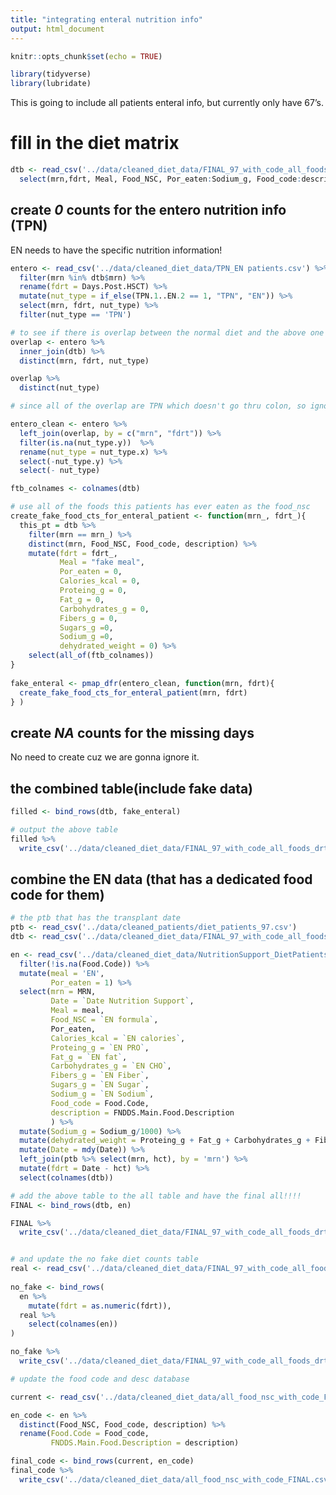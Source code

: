 ```yaml
---
title: "integrating enteral nutrition info"
output: html_document   
---
```


```r
knitr::opts_chunk$set(echo = TRUE)
```

```r
library(tidyverse)
library(lubridate)
```

This is going to include all patients enteral info, but currently only have 67's.

# fill in the diet matrix  

```r
dtb <- read_csv('../data/cleaned_diet_data/FINAL_97_with_code_all_foods_drt.csv') %>% 
  select(mrn,fdrt, Meal, Food_NSC, Por_eaten:Sodium_g, Food_code:description, dehydrated_weight )

```


## create *0* counts for the entero nutrition info (TPN)

EN needs to have the specific nutrition information!

```r
entero <- read_csv('../data/cleaned_diet_data/TPN_EN patients.csv') %>% 
  filter(mrn %in% dtb$mrn) %>% 
  rename(fdrt = Days.Post.HSCT) %>% 
  mutate(nut_type = if_else(TPN.1..EN.2 == 1, "TPN", "EN")) %>% 
  select(mrn, fdrt, nut_type) %>% 
  filter(nut_type == 'TPN')

```
 
```r
# to see if there is overlap between the normal diet and the above one
overlap <- entero %>% 
  inner_join(dtb) %>% 
  distinct(mrn, fdrt, nut_type)

overlap %>% 
  distinct(nut_type)

# since all of the overlap are TPN which doesn't go thru colon, so ignore them in the entero table
```
  
```r
entero_clean <- entero %>% 
  left_join(overlap, by = c("mrn", "fdrt")) %>% 
  filter(is.na(nut_type.y))  %>% 
  rename(nut_type = nut_type.x) %>% 
  select(-nut_type.y) %>% 
  select(- nut_type)
```
 
```r
ftb_colnames <- colnames(dtb)
```
 
 
```r
# use all of the foods this patients has ever eaten as the food_nsc
create_fake_food_cts_for_enteral_patient <- function(mrn_, fdrt_){
  this_pt = dtb %>% 
    filter(mrn == mrn_) %>% 
    distinct(mrn, Food_NSC, Food_code, description) %>% 
    mutate(fdrt = fdrt_, 
           Meal = "fake meal",
           Por_eaten = 0,
           Calories_kcal = 0, 
           Proteing_g = 0, 
           Fat_g = 0,
           Carbohydrates_g = 0,
           Fibers_g = 0,
           Sugars_g =0,
           Sodium_g =0,
           dehydrated_weight = 0) %>% 
    select(all_of(ftb_colnames))
}
         
fake_enteral <- pmap_dfr(entero_clean, function(mrn, fdrt){
  create_fake_food_cts_for_enteral_patient(mrn, fdrt)
} )

```
 
## create *NA* counts for the missing days 

No need to create cuz we are gonna ignore it.


## the combined table(include fake data)

```r
filled <- bind_rows(dtb, fake_enteral) 
```

```r
# output the above table
filled %>% 
  write_csv('../data/cleaned_diet_data/FINAL_97_with_code_all_foods_drt_with_enteralTPN.csv')
```


## combine the EN data (that has a dedicated food code for them)

```r
# the ptb that has the transplant date
ptb <- read_csv('../data/cleaned_patients/diet_patients_97.csv')
dtb <- read_csv('../data/cleaned_diet_data/FINAL_97_with_code_all_foods_drt_with_enteralTPN.csv')

en <- read_csv('../data/cleaned_diet_data/NutritionSupport_DietPatients.csv') %>% 
  filter(!is.na(Food.Code)) %>% 
  mutate(meal = 'EN',
         Por_eaten = 1) %>% 
  select(mrn = MRN, 
         Date = `Date Nutrition Support`,
         Meal = meal,
         Food_NSC = `EN formula`,
         Por_eaten,
         Calories_kcal = `EN calories`,
         Proteing_g = `EN PRO`,
         Fat_g = `EN fat`,
         Carbohydrates_g = `EN CHO`,
         Fibers_g = `EN Fiber`,
         Sugars_g = `EN Sugar`,
         Sodium_g = `EN Sodium`,
         Food_code = Food.Code,
         description = FNDDS.Main.Food.Description
         ) %>% 
  mutate(Sodium_g = Sodium_g/1000) %>% 
  mutate(dehydrated_weight = Proteing_g + Fat_g + Carbohydrates_g + Fibers_g + Sugars_g + Sodium_g) %>% 
  mutate(Date = mdy(Date)) %>% 
  left_join(ptb %>% select(mrn, hct), by = 'mrn') %>% 
  mutate(fdrt = Date - hct) %>% 
  select(colnames(dtb))

```

```r
# add the above table to the all table and have the final all!!!!
FINAL <- bind_rows(dtb, en)

FINAL %>% 
  write_csv('../data/cleaned_diet_data/FINAL_97_with_code_all_foods_drt_with_enteralTPN.csv')


# and update the no fake diet counts table 
real <- read_csv('../data/cleaned_diet_data/FINAL_97_with_code_all_foods_drt.csv')
 
no_fake <- bind_rows(
  en %>% 
    mutate(fdrt = as.numeric(fdrt)),
  real %>% 
    select(colnames(en))
)

no_fake %>% 
  write_csv('../data/cleaned_diet_data/FINAL_97_with_code_all_foods_drt_W_EN.csv')
```


```r
# update the food code and desc database

current <- read_csv('../data/cleaned_diet_data/all_food_nsc_with_code_FINAL.csv') 

en_code <- en %>% 
  distinct(Food_NSC, Food_code, description) %>% 
  rename(Food.Code = Food_code,
         FNDDS.Main.Food.Description = description)

final_code <- bind_rows(current, en_code)
final_code %>% 
  write_csv('../data/cleaned_diet_data/all_food_nsc_with_code_FINAL.csv')
```

  